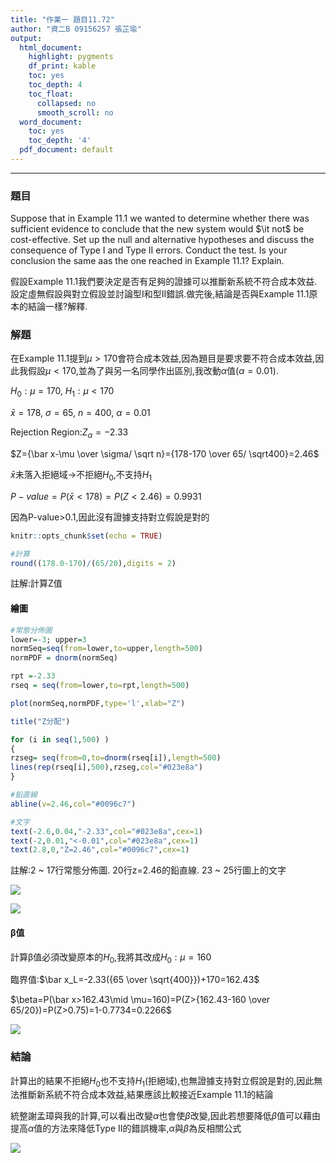 ---
title: "作業一 題目11.72"
author: "資二B 09156257 張芷瑜"
output:
  html_document:
    highlight: pygments
    df_print: kable
    toc: yes
    toc_depth: 4
    toc_float:
      collapsed: no
      smooth_scroll: no
  word_document:
    toc: yes
    toc_depth: '4'
  pdf_document: default
---
<style type="text/css">
body{font-size:14px}
</style>
---

### 題目
Suppose that in Example 11.1 we wanted to determine whether there was sufficient evidence to conclude that the new system would $\it not$ be cost-effective. Set up the null and alternative hypotheses and discuss the consequence of Type I and Type II errors. Conduct the test. Is your conclusion the same aas the one reached in Example 11.1? Explain.

假設Example 11.1我們要決定是否有足夠的證據可以推斷新系統不符合成本效益.設定虛無假設與對立假設並討論型I和型II錯誤.做完後,結論是否與Example 11.1原本的結論一樣?解釋.

### 解題
在Example 11.1提到$\mu>170$會符合成本效益,因為題目是要求要不符合成本效益,因此我假設$\mu<170$,並為了與另一名同學作出區別,我改動$\alpha$值($\alpha=0.01$).  
  
  
$H_0:\mu=170,\ H_1:\mu<170$  

$\bar x=178,\ \sigma=65,\ n=400,\ \alpha=0.01$  

Rejection Region:$Z_\alpha=-2.33$  

$Z={\bar x-\mu \over \sigma/ \sqrt n}={178-170 \over 65/ \sqrt400}=2.46$  

$\bar x$未落入拒絕域$\to$不拒絕$H_0$,不支持$H_1$  

$P-value=P(\bar x<178)=P(Z<2.46)=0.9931$  

因為P-value>0.1,因此沒有證據支持對立假說是對的  



```{r setup, include=FALSE}
knitr::opts_chunk$set(echo = TRUE)
```

```{r,class.source = c("numCode", "r", "numberLines"),results='asis'}
#計算
round((178.0-170)/(65/20),digits = 2)
```

註解:計算Z值  

#### 繪圖

```{r draw,class.source = c("numCode", "r", "numberLines")}
#常態分佈圖
lower=-3; upper=3
normSeq=seq(from=lower,to=upper,length=500)
normPDF = dnorm(normSeq)

rpt =-2.33
rseq = seq(from=lower,to=rpt,length=500)

plot(normSeq,normPDF,type='l',xlab="Z")

title("Z分配")

for (i in seq(1,500) )
{
rzseg= seq(from=0,to=dnorm(rseq[i]),length=500)
lines(rep(rseq[i],500),rzseg,col="#023e8a")   
}

#鉛直線
abline(v=2.46,col="#0096c7")

#文字
text(-2.6,0.04,"-2.33",col="#023e8a",cex=1)
text(-2,0.01,"<-0.01",col="#023e8a",cex=1)
text(2.8,0,"Z=2.46",col="#0096c7",cex=1)
```
  
註解:2 ~ 17行常態分佈圖. 20行z=2.46的鉛直線. 23 ~ 25行圖上的文字  

![](C:\Users\User\Desktop\統計\1.jpg) 

![](C:\Users\User\Desktop\統計\2.jpg) 


#### β值
計算β值必須改變原本的$H_0$,我將其改成$H_0: \mu=160$  

臨界值:$\bar x_L=-2.33({65 \over \sqrt{400}})+170=162.43$  

$\beta=P(\bar x>162.43\mid \mu=160)=P(Z>{162.43-160 \over 65/20})=P(Z>0.75)=1-0.7734=0.2266$  

![](C:\Users\User\Desktop\統計\3.jpg) 

### 結論
計算出的結果不拒絕$H_0$也不支持$H_1$(拒絕域),也無證據支持對立假說是對的,因此無法推斷新系統不符合成本效益,結果應該比較接近Example 11.1的結論

統整謝孟璋與我的計算,可以看出改變$\alpha$也會使$\beta$改變,因此若想要降低$\beta$值可以藉由提高$\alpha$值的方法來降低Type II的錯誤機率,$\alpha$與$\beta$為反相關公式

![](C:\Users\User\Desktop\統計\4.jpg) 